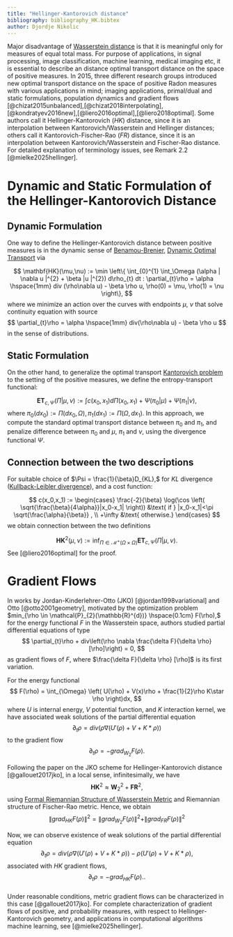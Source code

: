 ```yaml
---
title: "Hellinger-Kantorovich distance"
bibliography: bibliography_HK.bibtex
author: Djordje Nikolic
---
```


Major disadvantage of [Wasserstein distance](https://en.wikipedia.org/wiki/Wasserstein_metric) is that it is meaningful only for measures of equal total mass. For purpose of applications, in signal processing, image classification, machine learning, medical imaging etc, it is essential to describe an distance optimal transport distance on the space of positive measures. In 2015, three different research groups introduced new optimal transport distance on the space of positive Radon measures with various applications in mind; imaging applications, primal/dual and static formulations, population dynamics and gradient flows [@chizat2015unbalanced],[@chizat2018interpolating],[@kondratyev2016new],[@liero2016optimal],[@liero2018optimal]. Some authors call it Hellinger-Kantorovich ($HK$) distance, since it is an interpolation between Kantorovich/Wasserstein and Hellinger distances; others call it Kantorovich-Fischer-Rao ($FR$) distance, since it is an interpolation between Kantorovich/Wasserstein and Fischer-Rao distance. For detailed explanation of terminology issues, see Remark 2.2 [@mielke2025hellinger].

# Dynamic and Static Formulation of the Hellinger-Kantorovich Distance

## Dynamic Formulation

One way to define the Hellinger-Kantorovich distance between positive measures is in the dynamic sense of [Benamou-Brenier](https://www.otwiki.xyz/wiki/The_continuity_equation_and_Benamour_Brenier_formula), [Dynamic Optimal Transport](https://otwiki.github.io/otwiki-main/Dynamic_OT.html) via

$$
\mathbf{HK}(\mu,\nu) := \min \left\{ \int_{0}^{1} \int_\Omega (\alpha | \nabla u |^{2} + \beta |u |^{2}) d\rho_{t} dt : \partial_{t}\rho = \alpha \hspace{1mm} div (\rho\nabla u) - \beta \rho u, \rho(0) = \mu,  \rho(1) = \nu \right\},
$$ where we minimize an action over the curves with endpoints $\mu,$ $\nu$ that solve continuity equation with source $$
    \partial_{t}\rho = \alpha \hspace{1mm} div(\rho\nabla u) - \beta \rho u
$$ in the sense of distributions.

## Static Formulation

On the other hand, to generalize the optimal transport [Kantorovich problem](https://otwiki.github.io/otwiki-main/Kantorovich_Problem.html) to the setting of the positive measures, we define the entropy-transport functional:

$$ \mathbf{ET}_{c,\Psi}(\Pi|\mu,\nu) := \int c(x_0,x_1) d\Pi(x_0, x_1) + \Psi(\pi_{0}|\mu) + \Psi(\pi_{1}|\nu),
$$ where $\pi_0(dx_0):= \Pi(dx_0,\Omega), \pi_1(dx_1):= \Pi(\Omega,dx_1).$ In this approach, we compute the standard optimal transport distance between $\pi_0$ and $\pi_1,$ and penalize difference between $\pi_0$ and $\mu,$ $\pi_1$ and $\nu,$ using the divergence functional $\Psi.$

## Connection between the two descriptions

For suitable choice of $\Psi = \frac{1}{\beta}D_{KL},$ for $KL$ divergence ([Kullback-Leibler divergence](https://en.wikipedia.org/wiki/Kullback%E2%80%93Leibler_divergence)), and a cost function:

$$  c(x_0,x_1) := \begin{cases} \frac{-2}{\beta} \log(\cos \left( \sqrt{\frac{\beta}{4\alpha}}|x_0-x_1| \right))   &\text{ if } |x_0-x_1|<\pi \sqrt{\frac{\alpha}{\beta}} , \\ +\infty &\text{ otherwise.} \end{cases} 
$$ we obtain connection between the two definitions

$$
\mathbf{HK}^{2}(\mu,\nu) := \inf_{\Pi \in \mathcal{M}^{+}(\Omega \times \Omega)} \mathbf{ET}_{c,\Psi} (\Pi|\mu,\nu). 
$$See [@liero2016optimal] for the proof.

# Gradient Flows

In works by Jordan-Kinderlehrer-Otto (JKO) [@jordan1998variational] and Otto [@otto2001geometry], motivated by the optimization problem $min_{\rho \in \mathcal{P}_{2}(\mathbb{R}^{d})} \hspace{0.1cm} F(\rho),$ for the energy functional $F$ in the Wasserstein space, authors studied partial differential equations of type $$
\partial_{t}\rho + div\left(\rho \nabla \frac{\delta F}{\delta \rho} [\rho]\right) = 0,
$$ as gradient flows of $F,$ where $\frac{\delta F}{\delta \rho} [\rho]$ is its first variation.

For the energy functional $$
F(\rho) = \int_{\Omega} \left( U(\rho) + V(x)\rho + \frac{1}{2}\rho K\star \rho \right)dx, 
$$ where $U$ is internal energy, $V$ potential function, and $K$ interaction kernel, we have associated weak solutions of the partial differential equation $$
    \partial_{t}\rho = div(\rho \nabla(U'(\rho)+V+K*\rho))
$$ to the gradient flow $$
    \partial_{t} \rho = - grad_{W_{2}} F(\rho). 
$$

Following the paper on the JKO scheme for Hellinger-Kantorovich distance [@gallouet2017jko], in a local sense, infinitesimally, we have\
$$
    \mathbf{HK}^{2} \approx \mathbf{W}_{2}^{2} + \mathbf{FR}^{2}, 
$$ using [Formal Riemannian Structure of Wasserstein Metric](https://www.otwiki.xyz/wiki/Formal_Riemannian_Structure_of_the_Wasserstein_metric) and Riemannian structure of Fischer-Rao metric. Hence, we obtain $$
    \| grad_{HK} F(\rho) \|^{2} = \| grad_{W_{2}} F(\rho) \|^{2} + \| grad_{FR} F(\rho) \|^{2}
$$

Now, we can observe existence of weak solutions of the partial differential equation $$
    \partial_{t}\rho = div(\rho \nabla(U'(\rho)+V+K*\rho)) - \rho(U'(\rho)+V+K*\rho),
$$ associated with $HK$ gradient flows, $$
    \partial_{t} \rho = - grad_{HK} F(\rho)..
$$\
Under reasonable conditions, metric gradient flows can be characterized in this case [@gallouet2017jko]. For complete characterization of gradient flows of positive, and probability measures, with respect to Hellinger-Kantorovich geometry, and applications in computational algorithms machine learning, see [@mielke2025hellinger].
